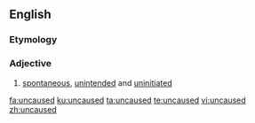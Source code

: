 ==English==

===Etymology===
{{prefix|en|un|caused}}

===Adjective===
{{en-adj|-}}

# [[spontaneous]], [[unintended]] and [[uninitiated]]

[[fa:uncaused]]
[[ku:uncaused]]
[[ta:uncaused]]
[[te:uncaused]]
[[vi:uncaused]]
[[zh:uncaused]]